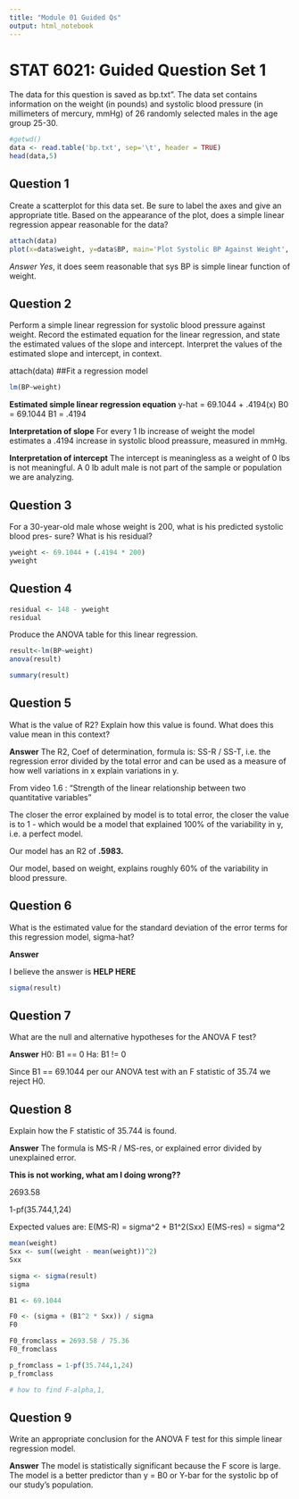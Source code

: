 ```yaml
---
title: "Module 01 Guided Qs"
output: html_notebook
---
```


# STAT 6021: Guided Question Set 1
The data for this question is saved as bp.txt". The data set contains information on the
weight (in pounds) and systolic blood pressure (in millimeters of mercury, mmHg) of 26
randomly selected males in the age group 25-30.

```r
#getwd()
data <- read.table('bp.txt', sep='\t', header = TRUE)
head(data,5)
```

## Question 1

Create a scatterplot for this data set. Be sure to label the axes and give an appropriate
title. Based on the appearance of the plot, does a simple linear regression appear
reasonable for the data?

```r
attach(data)
plot(x=data$weight, y=data$BP, main='Plot Systolic BP Against Weight', xlab = 'Weight (lbs)', ylab = 'Systolic BP (mmHg)')
```


*Answer*
*Yes*, it does seem reasonable that sys BP is simple linear function of weight.



## Question 2

Perform a simple linear regression for systolic blood pressure against weight. Record
the estimated equation for the linear regression, and state the estimated values of
the slope and intercept. Interpret the values of the estimated slope and intercept, in
context.

attach(data)
##Fit a regression model

```r
lm(BP~weight)

```

**Estimated simple linear regression equation**
y-hat = 69.1044 + .4194(x)
B0 = 69.1044
B1 = .4194

**Interpretation of slope**
For every 1 lb increase of weight the model estimates a .4194 increase in systolic blood preassure, measured in mmHg. 

**Interpretation of intercept**
The intercept is meaningless as a weight of 0 lbs is not meaningful. A 0 lb adult male is not part of the sample or population we are analyzing.

## Question 3

For a 30-year-old male whose weight is 200, what is his predicted systolic blood pres-
sure? What is his residual?

```r

yweight <- 69.1044 + (.4194 * 200)
yweight


```
## Question 4
```r
residual <- 148 - yweight
residual
```

Produce the ANOVA table for this linear regression.

```r
result<-lm(BP~weight)
anova(result)

```

```r
summary(result)
```
## Question 5

What is the value of R2? Explain how this value is found. What does this value mean
in this context?

**Answer**
The R2, Coef of determination, formula is: SS-R / SS-T, i.e. the regression error divided by the total error and can be used as a measure of how well variations in x explain variations in y.

From video 1.6 : "Strength of the linear relationship between two quantitative variables"



The closer the error explained by model is to total error, the closer the value is to 1 - which would be a model that explained 100% of the variability in y, i.e. a perfect model.

Our model has an R2 of **.5983.**

Our model, based on weight, explains roughly 60% of the variability in blood pressure.

## Question 6

What is the estimated value for the standard deviation of the error terms for this
regression model, sigma-hat?

**Answer**

I believe the answer is **HELP HERE**
```r
sigma(result)
```

## Question 7

What are the null and alternative hypotheses for the ANOVA F test?

**Answer**
H0: B1 == 0
Ha: B1 != 0

Since B1 == 69.1044 per our ANOVA test with an F statistic of 35.74 we reject H0.

## Question 8

Explain how the F statistic of 35.744 is found.

**Answer**
The formula is 
MS-R / MS-res, or explained error divided by unexplained error. 

**This is not working, what am I doing wrong??**

2693.58

1-pf(35.744,1,24)

Expected values are:
E(MS-R) = sigma^2 + B1^2(Sxx)
E(MS-res) = sigma^2
```r
mean(weight)
Sxx <- sum((weight - mean(weight))^2)
Sxx

sigma <- sigma(result)
sigma

B1 <- 69.1044

F0 <- (sigma + (B1^2 * Sxx)) / sigma
F0

F0_fromclass = 2693.58 / 75.36
F0_fromclass

p_fromclass = 1-pf(35.744,1,24)
p_fromclass

# how to find F-alpha,1,
```

## Question 9

Write an appropriate conclusion for the ANOVA F test for this simple linear regression model.

**Answer**
The model is statistically significant because the F score is large. The model is a better predictor than y = B0 or Y-bar for the systolic bp of our study's population.
